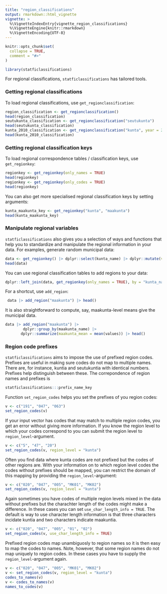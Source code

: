 ```yaml
---
title: "region_classifications"
output: rmarkdown::html_vignette
vignette: >
  %\VignetteIndexEntry{vignette_region_classifications}
  %\VignetteEngine{knitr::rmarkdown}
  %\VignetteEncoding{UTF-8}
---
```


```r
knitr::opts_chunk$set(
  collapse = TRUE,
  comment = "#>"
)
```

```r
library(statficlassifications)
```

For regional classifications, `statficlassifications` has tailored tools.

### Getting regional classifications

To load regional classifications, use `get_regionclassification`:

```r
region_classification <- get_regionclassification()
head(region_classification)
seutukunta_classification <- get_regionclassification("seutukunta")
head(seutukunta_classification)
kunta_2010_classification <- get_regionclassification("kunta", year = 2010)
head(kunta_2010_classification)
```


### Getting regional classification keys

To load regional correspondence tables / classification keys, use `get_regionkey`:

```r
regionkey <- get_regionkey(only_names = TRUE)
head(regionkey)
regionkey <- get_regionkey(only_codes = TRUE)
head(regionkey)
```

You can also get more specialised regional classification keys by setting arguments:

```r
kunta_maakunta_key <- get_regionkey("kunta", "maakunta")
head(kunta_maakunta_key)
```

### Manipulate regional variables

`statficlassifications` also gives you a selection of ways and functions that help you to standardize and manipulate the regional information in your data. For examples, generate random municipal data:

```r
data <- get_regionkey() |> dplyr::select(kunta_name) |> dplyr::mutate(values = rnorm(dplyr::n()))
head(data)
```

You can use regional classification tables to add regions to your data:

```r
dplyr::left_join(data, get_regionkey(only_names = TRUE), by = "kunta_name") |> head()
```

For a shortcut, use `add_region`:

```r
 data |> add_region("maakunta") |> head()
```


It is also straightforward to compute, say, maakunta-level means give the municipal data. 

```r
data |> add_region("maakunta") |> 
        dplyr::group_by(maakunta_name) |>
       dplyr::summarize(maakunta_mean = mean(values)) |> head()
```

### Region code prefixes

`statficlassifications` aims to impose the use of prefixed region codes. Prefixes are useful in making sure codes do not map to multiple names. There are, for instance, kuntia and seutukuntia with identical numbers. Prefixes help distinguish between these. The correpondence of region names and prefixes is

```r
statficlassifications:::prefix_name_key
```

Function `set_region_codes` helps you set the prefixes of you region codes:

```r
v <- c("191", "047", "063")
set_region_codes(v)
```

If your input vector has codes that may match to multiple region codes, you get an error without giving more information. If you know the region level to which your codes correspond to you can submit the region level to `region_level`-argument.

```r
v <- c("5", "47", "20")
set_region_codes(v, region_level = "kunta")
```

Often you find data where kunta codes are not prefixed but the codes of other regions are. With your information on to which region level codes the codes without prefixes should be mapped, you can restrict the domain of this mapping by providing the `region_level`-argument:

```r
v <- c("020", "047", "005", "MK01", "MK02")
set_region_codes(v, region_level = "kunta")
```

Again sometimes you have codes of multiple region levels mixed in the data without prefixes but the charachter length of the codes might make a difference. In these cases you can set `use_char_length_info = TRUE`. The default is way to use character length information is that three characters incidate kuntia and two characters indicate maakuntia.

```r
v <- c("020", "047", "005", "01", "02")
set_region_codes(v, use_char_length_info = TRUE)
```

Prefixed region codes map unambiguosly to region names so it is then easy to map the codes to names. Note, however, that some region names do not map uniquely to region codes. In these cases you have to supply the `region_level`-argument again.

```r

v <- c("020", "047", "005", "MK01", "MK02")
v <- set_region_codes(v, region_level = "kunta")
codes_to_names(v)
v <- codes_to_names(v)
names_to_codes(v)
```

